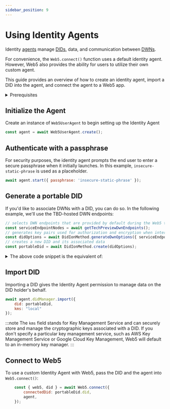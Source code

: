 ```yaml
---
sidebar_position: 9
---
```

# Using Identity Agents

Identity [agents](http://localhost:3000/docs/web5/learn/agents) manage [DIDs](https://developer.tbd.website/docs/web5/learn/decentralized-identifiers), data, and communication between [DWNs](https://developer.tbd.website/docs/web5/learn/decentralized-web-nodes). 

For convenience, the `Web5.connect()` function uses a default identity agent. However, Web5 also provides the ability for users to utilize their own custom agent. 

This guide provides an overview of how to create an identity agent, import a DID into the agent, and connect the agent to a Web5 app.

<details>
<summary>Prerequisites</summary>

**Install the following packages**

```bash
npm i @web5/dids @web5/user-agent @web5/api
```

**Import the following modules**
```js
import { DidIonMethod, DidKeyMethod } from '@web5/dids';
import { Web5UserAgent } from '@web5/user-agent';
import { Web5, getTechPreviewDwnEndpoints } from '@web5/api';
```
This guide focuses on utilizing `DidIonMethod` and `DidKeyMethod` for setting up an identity agent. Currently, DID methods like the `DidDhtMethod` are not supported in this context.
</details>

## Initialize the Agent
Create an instance of `Web5UserAgent` to begin setting up the Identity Agent
```javascript
const agent = await Web5UserAgent.create();
```

## Authenticate with a passphrase
For security purposes, the identity agent prompts the end user to enter a secure passphrase when it initially launches. In this example, `insecure-static-phrase` is used as a placeholder.
```javascript
await agent.start({ passphrase: 'insecure-static-phrase' });
```

## Generate a portable DID
If you'd like to associate DWNs with a DID, you can do so. In the following example, we'll use the TBD-hosted DWN endpoints:

```javascript
// selects DWN endpoints that are provided by default during the Web5 tech preview period
const serviceEndpointNodes = await getTechPreviewDwnEndpoints();
// generates key pairs used for authorization and encryption when interfacing with DWNs
const didOptions = await DidIonMethod.generateDwnOptions({ serviceEndpointNodes });
// creates a new DID and its associated data
const portableDid = await DidIonMethod.create(didOptions);
```
<details>
<summary>The above code snippet is the equivalent of:</summary>

```javascript
await DidIonMethod.create({
        services: [{
            type: 'DecentralizedWebNode',
            id: '#dwn',
            serviceEndpoint: {
                "encryptionKeys": [
                    "#dwn-enc"
                ],
                "nodes": [
                    "https://dwn.tbddev.org/dwn0",
                    "https://dwn.tbddev.org/dwn2"
                ],
                "signingKeys": [
                    "#dwn-sig"
                ]
            }
        }]
    })
```
</details>

## Import DID
Importing a DID gives the Identity Agent permission to manage data on the DID holder's behalf.

```js
await agent.didManager.import({
    did: portableDid,
    kms: "local"
});
```

:::note
The `kms` field stands for Key Management Service and can securely store and manage the cryptographic keys associated with a DID. If you don't specify a particular key management service, such as AWS Key Management Service or Google Cloud Key Management, Web5 will default to an in-memory key manager.
:::

## Connect to Web5
To use a custom Identity Agent with Web5, pass the DID and the agent into `Web5.connect()`:
```javascript
    const { web5, did } = await Web5.connect({
        connectedDid: portableDid.did,
        agent,
    });
```
